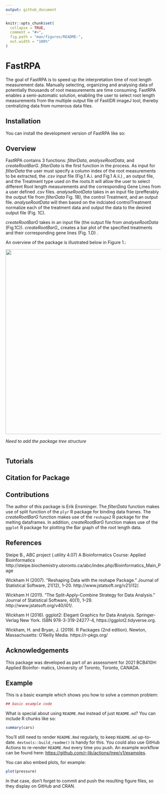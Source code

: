 ```yaml
---
output: github_document
---
```


<!-- README.md is generated from README.Rmd. Please edit that file -->

```r
knitr::opts_chunk$set(
  collapse = TRUE,
  comment = "#>",
  fig.path = "man/figures/README-",
  out.width = "100%"
)
```

# FastRPA

<!-- badges: start -->
<!-- badges: end -->

The goal of FastRPA is to speed up the interpretation time of root length measurement data. 
Manually selecting, organizing and analysing data of potentially thousands of root measurements are time consuming. FastRPA enables a semi-automatic solution, enabling the user to select root length measurements from the multiple output file of FastIDR imageJ tool, thereby centralizing data from numerous data files. 

## Installation

You can install the development version of FastRPA like so:

## Overview 

FastRPA contains 3 functions: _*filterData*_, _*analyseRootData*_, and _*createRootBarG*_. 
\n 
_*filterData*_ is the first function in the process. As input for _*filterData*_ the user must specify a column index of the root measurements to be extracted, the .csv input file (Fig.1 A.i. and Fig.1 A.ii.) , an output file, and the Treatment type used on the roots.It will allow the user to select different Root length measurements and the corresponding Gene Lines from a user defined .csv files. 
_*analyseRootData*_ takes in an input file (prefferably the output file from _*filterData*_ Fig. 1B), the control Treatment, and an output file. _*analyseRootData*_ will then based on the indciated controlTreatment normalize each of the treatment data and output the data to the desired output file (Fig. 1C).

_*createRootBarG*_ takes in an input file (the output file from _*analyseRootData*_ (Fig.1C)). *createRootBarG*_ creates a bar plot of the specified treatments and their corresponding gene lines (Fig. 1.D) . 

An overview of the package is illustrated below in Figure 1.: 


<div style="text-align:center"><img src="./man/figures/FastRPA_overview.png" width="600"/>
<div style="text-align:left">

_*Need to add the package tree structure*_
``` r

```


## Tutorials 


## Citation for Package 


## Contributions 

The author of this package is Erik Ensminger. The _*filterData*_ function makes use of split function of the `plyr` R package for binding data frames. 
The _*createRootBarG*_ function makes use of the `reshape2` R package for the melting dataframes. In addition, _*createRootBarG*_ function makes use of the `ggplot` R package for plotting the Bar graph of the root length data. 

## References 

Steipe B., ABC project (.utility 4.07) A Bioinformatics Course: Applied Bioinformatics http://steipe.biochemistry.utoronto.ca/abc/index.php/Bioinformatics_Main_Page

Wickham H (2007). “Reshaping Data with the reshape Package.” Journal of Statistical Software, 21(12), 1–20. http://www.jstatsoft.org/v21/i12/. 

Wickham H (2011). “The Split-Apply-Combine Strategy for Data Analysis.” Journal of Statistical Software, 40(1), 1–29. http://www.jstatsoft.org/v40/i01/. 

Wickham H (2016). ggplot2: Elegant Graphics for Data Analysis. Springer-Verlag New York. ISBN 978-3-319-24277-4, https://ggplot2.tidyverse.org. 

Wickham, H. and Bryan, J. (2019). R Packages (2nd edition). Newton, Massachusetts: O’Reilly Media. https://r-pkgs.org/




## Acknowledgements 

This package was developed as part of an assessment for 2021 BCB410H: Applied Bioinfor- matics, University of Toronto, Toronto, CANADA.

## Example

This is a basic example which shows you how to solve a common problem:

```r

## basic example code
```

What is special about using `README.Rmd` instead of just `README.md`? You can include R chunks like so:

```r
summary(cars)
```

You'll still need to render `README.Rmd` regularly, to keep `README.md` up-to-date. `devtools::build_readme()` is handy for this. You could also use GitHub Actions to re-render `README.Rmd` every time you push. An example workflow can be found here: <https://github.com/r-lib/actions/tree/v1/examples>.

You can also embed plots, for example:

```r
plot(pressure)
```

In that case, don't forget to commit and push the resulting figure files, so they display on GitHub and CRAN.
